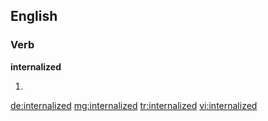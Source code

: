 ==English==

===Verb===
'''internalized'''

# {{past of|internalize}}

[[de:internalized]]
[[mg:internalized]]
[[tr:internalized]]
[[vi:internalized]]